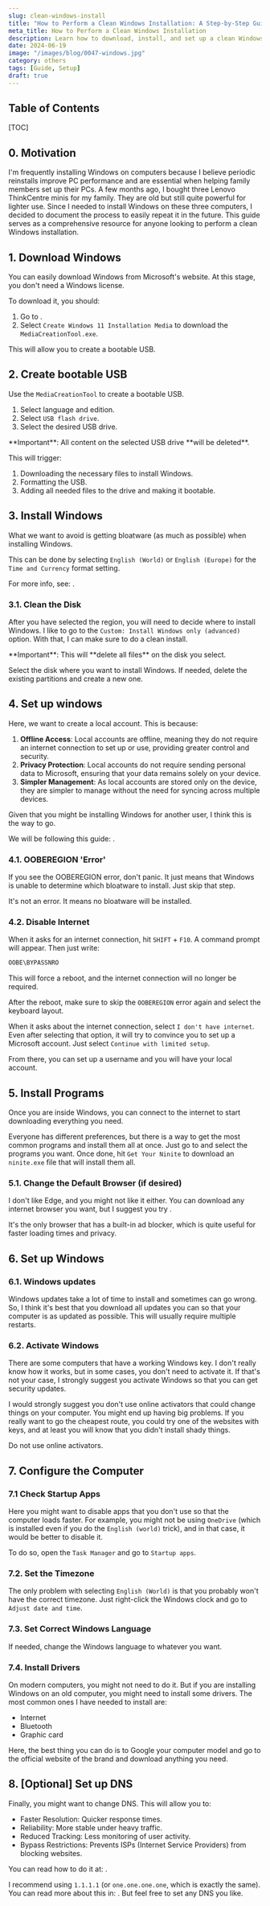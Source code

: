 ```yaml
---
slug: clean-windows-install
title: "How to Perform a Clean Windows Installation: A Step-by-Step Guide"
meta_title: How to Perform a Clean Windows Installation
description: Learn how to download, install, and set up a clean Windows installation without bloatware. This comprehensive guide covers creating a bootable USB, setting up a local account, and configuring essential settings for optimal performance.
date: 2024-06-19
image: "/images/blog/0047-windows.jpg"
category: others
tags: [Guide, Setup]
draft: true
---
```


## Table of Contents

[TOC]

## 0. Motivation

I'm frequently installing Windows on computers because I believe periodic reinstalls improve PC performance and are essential when helping family members set up their PCs.
A few months ago, I bought three Lenovo ThinkCentre minis for my family.
They are old but still quite powerful for lighter use.
Since I needed to install Windows on these three computers, I decided to document the process to easily repeat it in the future.
This guide serves as a comprehensive resource for anyone looking to perform a clean Windows installation.

## 1. Download Windows

You can easily download Windows from Microsoft's website.
At this stage, you don't need a Windows license.

To download it, you should:

1. Go to <FancyLink linkText="Download Windows 11" url="https://www.microsoft.com/software-download/windows11"/>.
2. Select `Create Windows 11 Installation Media` to download the `MediaCreationTool.exe`.

This will allow you to create a bootable USB.

## 2. Create bootable USB

Use the `MediaCreationTool` to create a bootable USB.

1. Select language and edition.
2. Select `USB flash drive`.
3. Select the desired USB drive.

<Notice type="warning">
  **Important**: All content on the selected USB drive **will be deleted**.
</Notice>

This will trigger:

1. Downloading the necessary files to install Windows.
2. Formatting the USB.
3. Adding all needed files to the drive and making it bootable.

## 3. Install Windows

What we want to avoid is getting bloatware (as much as possible) when installing Windows.

This can be done by selecting `English (World)` or `English (Europe)` for the `Time and Currency` format setting.

For more info, see: <FancyLink linkText="How to install Windows 11 without bloatware apps" url="https://pureinfotech.com/install-windows-11-without-bloatware-apps/" company="default" dark="true"/>.

### 3.1. Clean the Disk

After you have selected the region, you will need to decide where to install Windows.
I like to go to the `Custom: Install Windows only (advanced)` option. With that, I can make sure to do a clean install.

<Notice type="warning">
  **Important**: This will **delete all files** on the disk you select.
</Notice>

Select the disk where you want to install Windows. If needed, delete the existing partitions and create a new one.

## 4. Set up windows
 
Here, we want to create a local account. This is because:

1. **Offline Access**: Local accounts are offline, meaning they do not require an internet connection to set up or use, providing greater control and security.
2. **Privacy Protection**: Local accounts do not require sending personal data to Microsoft, ensuring that your data remains solely on your device.
3. **Simpler Management**: As local accounts are stored only on the device, they are simpler to manage without the need for syncing across multiple devices.

Given that you might be installing Windows for another user, I think this is the way to go.

We will be following this guide: <FancyLink linkText="How to Install Windows 11 Without a Microsoft Account" url="https://www.tomshardware.com/how-to/install-windows-11-without-microsoft-account" company="default" dark="true"/>.

### 4.1. OOBEREGION 'Error'

If you see the OOBEREGION error, don't panic.
It just means that Windows is unable to determine which bloatware to install. Just skip that step.

<Notice type="success">
  It's not an error. It means no bloatware will be installed.
</Notice>

### 4.2. Disable Internet

When it asks for an internet connection, hit `SHIFT` + `F10`. A command prompt will appear. Then just write:

```sh
OOBE\BYPASSNRO
```

This will force a reboot, and the internet connection will no longer be required.

After the reboot, make sure to skip the `OOBEREGION` error again and select the keyboard layout.

When it asks about the internet connection, select `I don't have internet`. Even after selecting that option, it will try to convince you to set up a Microsoft account. Just select `Continue with limited setup`.

From there, you can set up a username and you will have your local account.

## 5. Install Programs

Once you are inside Windows, you can connect to the internet to start downloading everything you need.

Everyone has different preferences, but there is a way to get the most common programs and install them all at once. Just go to <FancyLink linkText="ninite.com" url="https://ninite.com/"/> and select the programs you want.
Once done, hit `Get Your Ninite` to download an `ninite.exe` file that will install them all.

### 5.1. Change the Default Browser (if desired)

I don't like Edge, and you might not like it either.
You can download any internet browser you want, but I suggest you try <FancyLink linkText="Brave" url="https://brave.com/"/>.

It's the only browser that has a built-in ad blocker, which is quite useful for faster loading times and privacy.

## 6. Set up Windows

### 6.1. Windows updates

Windows updates take a lot of time to install and sometimes can go wrong.
So, I think it's best that you download all updates you can so that your computer is as updated as possible.
This will usually require multiple restarts.

### 6.2. Activate Windows

There are some computers that have a working Windows key.
I don't really know how it works, but in some cases, you don't need to activate it.
If that's not your case, I strongly suggest you activate Windows so that you can get security updates.

I would strongly suggest you don't use online activators that could change things on your computer.
You might end up having big problems.
If you really want to go the cheapest route, you could try one of the websites with keys, and at least you will know that you didn't install shady things.

<Notice type="warning">
  Do not use online activators.
</Notice>

## 7. Configure the Computer

### 7.1 Check Startup Apps

Here you might want to disable apps that you don't use so that the computer loads faster.
For example, you might not be using `OneDrive` (which is installed even if you do the `English (world)` trick), and in that case, it would be better to disable it.

To do so, open the `Task Manager` and go to `Startup apps`.

### 7.2. Set the Timezone

The only problem with selecting `English (World)` is that you probably won't have the correct timezone.
Just right-click the Windows clock and go to `Adjust date and time`.

### 7.3. Set Correct Windows Language

If needed, change the Windows language to whatever you want.

### 7.4. Install Drivers

On modern computers, you might not need to do it.
But if you are installing Windows on an old computer, you might need to install some drivers.
The most common ones I have needed to install are:

* Internet
* Bluetooth
* Graphic card

Here, the best thing you can do is to Google your computer model and go to the official website of the brand and download anything you need.

## 8. [Optional] Set up DNS

Finally, you might want to change DNS. This will allow you to:

* Faster Resolution: Quicker response times.
* Reliability: More stable under heavy traffic.
* Reduced Tracking: Less monitoring of user activity.
* Bypass Restrictions: Prevents ISPs (Internet Service Providers) from blocking websites.

You can read how to do it at: <FancyLink linkText="Change your DNS | Windows" url="https://developers.google.com/speed/public-dns/docs/using#windows"/>.

I recommend using `1.1.1.1` (or `one.one.one.one`, which is exactly the same).
You can read more about this in: <FancyLink linkText="What is 1.1.1.1?" url="https://www.cloudflare.com/learning/dns/what-is-1.1.1.1/"/>.
But feel free to set any DNS you like.
